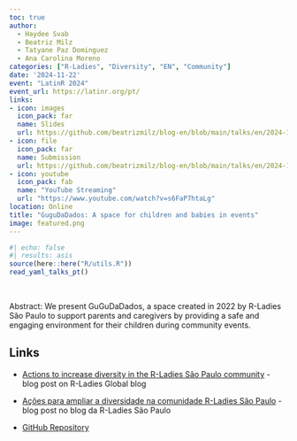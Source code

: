 ```yaml
---
toc: true
author: 
  - Haydee Svab
  - Beatriz Milz
  - Tatyane Paz Dominguez
  - Ana Carolina Moreno
categories: ["R-Ladies", "Diversity", "EN", "Community"]
date: '2024-11-22'
event: "LatinR 2024"
event_url: https://latinr.org/pt/
links:
- icon: images
  icon_pack: far
  name: Slides
  url: https://github.com/beatrizmilz/blog-en/blob/main/talks/en/2024-11-latinR-gugudadados/slides.pdf
- icon: file
  icon_pack: far
  name: Submission
  url: https://github.com/beatrizmilz/blog-en/blob/main/talks/en/2024-11-latinR-gugudadados/submission.pdf  
- icon: youtube
  icon_pack: fab
  name: "YouTube Streaming"
  url: "https://www.youtube.com/watch?v=s6FaP7htaLg"
location: Online
title: "GuguDaDados: A space for children and babies in events"
image: featured.png
---
```


```r
#| echo: false
#| results: asis
source(here::here("R/utils.R"))
read_yaml_talks_pt()
```

<br>

Abstract: We present GuGuDaDados, a space created in 2022 by R-Ladies São Paulo to support parents and caregivers by providing a safe and engaging environment for their children during community events.

## Links

-   [Actions to increase diversity in the R-Ladies São Paulo community](https://rladies.org/blog/2023-06-05-increasing-diversity-sao-paulo/) - blog post on R-Ladies Global blog

-   [Ações para ampliar a diversidade na comunidade R-Ladies São Paulo](https://rladies-sp.org/posts/2023-06-05-increasing-diversity-sao-paulo/) - blog post no blog da R-Ladies São Paulo

-   [GitHub Repository](https://github.com/R-Ladies-Sao-Paulo/gugudadados/tree/main)
